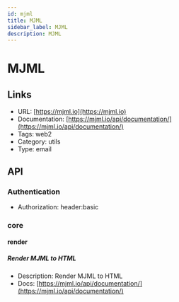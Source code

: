 ```yaml
---
id: mjml
title: MJML
sidebar_label: MJML
description: MJML
---
```


# MJML

## Links

* URL: [https://mjml.io](https://mjml.io)
* Documentation: [https://mjml.io/api/documentation/](https://mjml.io/api/documentation/)
* Tags: web2
* Category: utils
* Type: email

## API

### Authentication

* Authorization: header:basic

### core

#### render

##### Render MJML to HTML

* Description: Render MJML to HTML
* Docs: [https://mjml.io/api/documentation/](https://mjml.io/api/documentation/)
